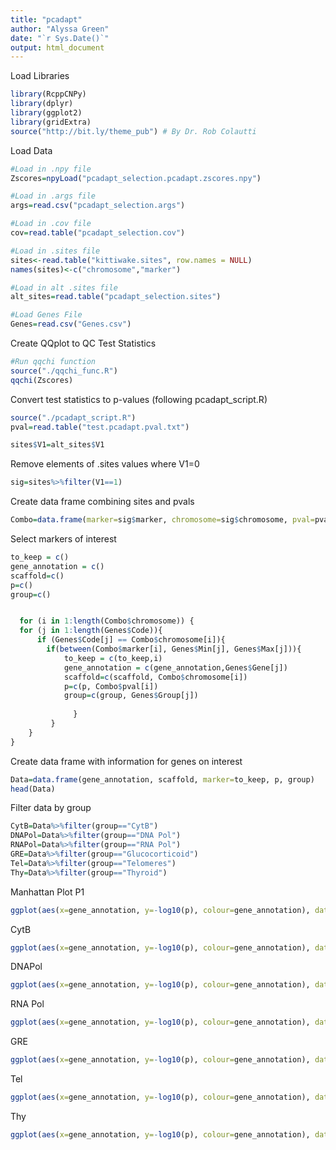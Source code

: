```yaml
---
title: "pcadapt"
author: "Alyssa Green"
date: "`r Sys.Date()`"
output: html_document
---
```


Load Libraries
```r
library(RcppCNPy)
library(dplyr)
library(ggplot2)
library(gridExtra)
source("http://bit.ly/theme_pub") # By Dr. Rob Colautti
```

Load Data
```r
#Load in .npy file
Zscores=npyLoad("pcadapt_selection.pcadapt.zscores.npy")

#Load in .args file
args=read.csv("pcadapt_selection.args")

#Load in .cov file
cov=read.table("pcadapt_selection.cov")

#Load in .sites file
sites<-read.table("kittiwake.sites", row.names = NULL)
names(sites)<-c("chromosome","marker")

#Load in alt .sites file
alt_sites=read.table("pcadapt_selection.sites")

#Load Genes File
Genes=read.csv("Genes.csv")
```

Create QQplot to QC Test Statistics
```r
#Run qqchi function
source("./qqchi_func.R")
qqchi(Zscores)
```

Convert test statistics to p-values (following pcadapt_script.R)
```r
source("./pcadapt_script.R")
pval=read.table("test.pcadapt.pval.txt")
```

```r
sites$V1=alt_sites$V1
```

Remove elements of .sites values where V1=0
```r
sig=sites%>%filter(V1==1)
```

Create data frame combining sites and pvals
```r
Combo=data.frame(marker=sig$marker, chromosome=sig$chromosome, pval=pval$V1)
```

Select markers of interest
```r
to_keep = c()
gene_annotation = c()
scaffold=c()
p=c()
group=c()


  for (i in 1:length(Combo$chromosome)) {
  for (j in 1:length(Genes$Code)){
      if (Genes$Code[j] == Combo$chromosome[i]){
        if(between(Combo$marker[i], Genes$Min[j], Genes$Max[j])){
            to_keep = c(to_keep,i)
            gene_annotation = c(gene_annotation,Genes$Gene[j])
            scaffold=c(scaffold, Combo$chromosome[i])
            p=c(p, Combo$pval[i])
            group=c(group, Genes$Group[j])
            
              }
         }
    }
}

```

Create data frame with information for genes on interest
```r
Data=data.frame(gene_annotation, scaffold, marker=to_keep, p, group)
head(Data)

```

Filter data by group
```r
CytB=Data%>%filter(group=="CytB")
DNAPol=Data%>%filter(group=="DNA Pol")
RNAPol=Data%>%filter(group=="RNA Pol")
GRE=Data%>%filter(group=="Glucocorticoid")
Tel=Data%>%filter(group=="Telomeres")
Thy=Data%>%filter(group=="Thyroid")
```

Manhattan Plot P1
```r
ggplot(aes(x=gene_annotation, y=-log10(p), colour=gene_annotation), data=Data)+geom_point()+theme_pub()+geom_hline(yintercept=5.4)+xlab("Gene")+ylab("-log10(p-value)")+ ggtitle("All Genes")+theme(axis.text.x = element_text(angle = 90, vjust = 0.5, hjust=1, size=2))

```
CytB
```r
ggplot(aes(x=gene_annotation, y=-log10(p), colour=gene_annotation), data=CytB)+geom_point()+theme_pub()+geom_hline(yintercept=5.4)+xlab("Gene")+ylab("-log10(p-value)")+ theme(axis.text.x = element_text(angle = 90, vjust = 0.5, hjust=1, size=14))
```

DNAPol
```r
ggplot(aes(x=gene_annotation, y=-log10(p), colour=gene_annotation), data=DNAPol)+geom_point()+theme_pub()+geom_hline(yintercept=5.4)+xlab("Gene")+ylab("-log10(p-value)")+ theme(axis.text.x = element_text(angle = 90, vjust = 0.5, hjust=1, size=14))
```

RNA Pol
```r
ggplot(aes(x=gene_annotation, y=-log10(p), colour=gene_annotation), data=RNAPol)+geom_point()+theme_pub()+geom_hline(yintercept=5.4)+xlab("Gene")+ylab("-log10(p-value)")+ theme(axis.text.x = element_text(angle = 90, vjust = 0.5, hjust=1, size=14))
```

GRE
```r
ggplot(aes(x=gene_annotation, y=-log10(p), colour=gene_annotation), data=GRE)+geom_point()+theme_pub()+geom_hline(yintercept=5.4)+xlab("Gene")+ylab("-log10(p-value)")+theme(axis.text.x = element_text(angle = 90, vjust = 0.5, hjust=1, size=14))
```

Tel
```r
ggplot(aes(x=gene_annotation, y=-log10(p), colour=gene_annotation), data=Tel)+geom_point()+theme_pub()+geom_hline(yintercept=5.4)+xlab("Gene")+ylab("-log10(p-value)")+ theme(axis.text.x = element_text(angle = 90, vjust = 0.5, hjust=1, size=5))
```

Thy
```r
ggplot(aes(x=gene_annotation, y=-log10(p), colour=gene_annotation), data=Thy)+geom_point()+theme_pub()+geom_hline(yintercept=5.4)+xlab("Gene")+ylab("-log10(p-value)")+theme(axis.text.x = element_text(angle = 90, vjust = 0.5, hjust=1, size=8))
```


